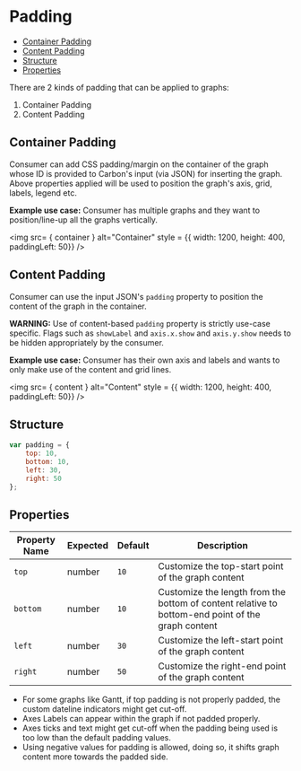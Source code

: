 
# Padding

-   [Container Padding](#container-padding)
-   [Content Padding](#content-padding)
-   [Structure](#structure)
-   [Properties](#properties)

There are 2 kinds of padding that can be applied to graphs:

1. Container Padding
2. Content Padding

## Container Padding

Consumer can add CSS padding/margin on the container of the graph whose ID is provided to Carbon's input (via JSON) for inserting the graph. Above properties applied will be used to position the graph's axis, grid, labels, legend etc.

**Example use case:** Consumer has multiple graphs and they want to position/line-up all the graphs vertically.

<img src= { container } alt="Container" style = {{ width: 1200, height: 400, paddingLeft: 50}} />

## Content Padding

Consumer can use the input JSON's `padding` property to position the content of the graph in the container.

**WARNING:**
Use of content-based `padding` property is strictly use-case specific. Flags such as `showLabel` and `axis.x.show` and `axis.y.show` needs to be hidden appropriately by the consumer.

**Example use case:** Consumer has their own axis and labels and wants to only make use of the content and grid lines.

<img src= { content } alt="Content" style = {{ width: 1200, height: 400, paddingLeft: 50}} />

## Structure
```javascript
var padding = {
    top: 10,
    bottom: 10,
    left: 30,
    right: 50
};
```

## Properties

| Property Name | Expected | Default | Description                                                                                       |
|---------------|----------|---------|---------------------------------------------------------------------------------------------------|
| `top`         | number   | `10`    | Customize the top-start point of the graph content                                                |
| `bottom`      | number   | `10`    | Customize the length from the bottom of content relative to bottom-end point of the graph content |
| `left`        | number   | `30`    | Customize the left-start point of the graph content                                               |
| `right`       | number   | `50`    | Customize the right-end point of the graph content                                                |

-   For some graphs like Gantt, if top padding is not properly padded, the custom dateline indicators might get cut-off.
-   Axes Labels can appear within the graph if not padded properly.
-   Axes ticks and text might get cut-off when the padding being used is too low than the default padding values.
-   Using negative values for padding is allowed, doing so, it shifts graph content more towards the padded side.
